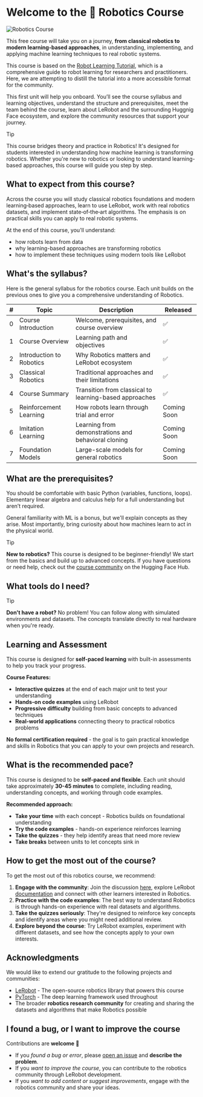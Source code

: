 # Welcome to the 🤗 Robotics Course

![Robotics Course](https://huggingface.co/robotics-course/images/resolve/main/ch1/ch1-lerobot-figure1.png)

This free course will take you on a journey, **from classical robotics to modern learning-based approaches**, in understanding, implementing, and applying machine learning techniques to real robotic systems.

This course is based on the [Robot Learning Tutorial](https://huggingface.co/spaces/lerobot/robot-learning-tutorial), which is a comprehensive guide to robot learning for researchers and practitioners. Here, we are attempting to distill the tutorial into a more accessible format for the community.

This first unit will help you onboard. You’ll see the course syllabus and learning objectives, understand the structure and prerequisites, meet the team behind the course, learn about LeRobot and the surrounding Huggnig Face ecosystem, and explore the community resources that support your journey. 

> [!TIP]
> This course bridges theory and practice in Robotics! It's designed for students interested in understanding how machine learning is transforming robotics. Whether you're new to robotics or looking to understand learning-based approaches, this course will guide you step by step.

## What to expect from this course?

Across the course you will study classical robotics foundations and modern learning‑based approaches, learn to use LeRobot, work with real robotics datasets, and implement state‑of‑the‑art algorithms. The emphasis is on practical skills you can apply to real robotic systems.

At the end of this course, you'll understand:

- how robots learn from data
- why learning-based approaches are transforming robotics
- how to implement these techniques using modern tools like LeRobot

## What's the syllabus?

Here is the general syllabus for the robotics course. Each unit builds on the previous ones to give you a comprehensive understanding of Robotics.

| # | Topic | Description | Released |
| - | ----- | ----------- | -------- |
| 0 | Course Introduction | Welcome, prerequisites, and course overview | ✅ |
| 1 | Course Overview | Learning path and objectives | ✅ |
| 2 | Introduction to Robotics | Why Robotics matters and LeRobot ecosystem | ✅ |
| 3 | Classical Robotics | Traditional approaches and their limitations | ✅ |
| 4 | Course Summary | Transition from classical to learning-based approaches | ✅ |
| 5 | Reinforcement Learning | How robots learn through trial and error | Coming Soon |
| 6 | Imitation Learning | Learning from demonstrations and behavioral cloning | Coming Soon |
| 7 | Foundation Models | Large-scale models for general robotics | Coming Soon |

<!-- TODO: update the syllabus with final changes -->

## What are the prerequisites?

You should be comfortable with basic Python (variables, functions, loops). Elementary linear algebra and calculus help for a full understanding but aren’t required. 

General familiarity with ML is a bonus, but we'll explain concepts as they arise. Most importantly, bring curiosity about how machines learn to act in the physical world.

> [!TIP]
> **New to robotics?** This course is designed to be beginner-friendly! We start from the basics and build up to advanced concepts. If you have questions or need help, check out the [course community](https://huggingface.co/spaces/robotics-course/README/discussions) on the Hugging Face Hub.

## What tools do I need?

<!-- TODO: add tools needed -->

> [!TIP]
> **Don't have a robot?** No problem! You can follow along with simulated environments and datasets. The concepts translate directly to real hardware when you're ready.

## Learning and Assessment

This course is designed for **self-paced learning** with built-in assessments to help you track your progress.

**Course Features:**
* **Interactive quizzes** at the end of each major unit to test your understanding
* **Hands-on code examples** using LeRobot
* **Progressive difficulty** building from basic concepts to advanced techniques
* **Real-world applications** connecting theory to practical robotics problems

**No formal certification required** - the goal is to gain practical knowledge and skills in Robotics that you can apply to your own projects and research.

## What is the recommended pace?

This course is designed to be **self-paced and flexible**. Each unit should take approximately **30-45 minutes** to complete, including reading, understanding concepts, and working through code examples.

**Recommended approach:**
* **Take your time** with each concept - Robotics builds on foundational understanding
* **Try the code examples** - hands-on experience reinforces learning
* **Take the quizzes** - they help identify areas that need more review
* **Take breaks** between units to let concepts sink in

## How to get the most out of the course?

To get the most out of this robotics course, we recommend:

1. **Engage with the community**: Join the discussion [here](https://huggingface.co/spaces/robotics-course/README/discussions), explore LeRobot [documentation](https://huggingface.co/docs/lerobot/index) and connect with other learners interested in Robotics.
2. **Practice with the code examples**: The best way to understand Robotics is through hands-on experience with real datasets and algorithms.
3. **Take the quizzes seriously**: They're designed to reinforce key concepts and identify areas where you might need additional review.
4. **Explore beyond the course**: Try LeRobot examples, experiment with different datasets, and see how the concepts apply to your own interests.

## Acknowledgments

We would like to extend our gratitude to the following projects and communities:

- [LeRobot](https://github.com/huggingface/lerobot) - The open-source robotics library that powers this course
- [PyTorch](https://pytorch.org) - The deep learning framework used throughout
- The broader **robotics research community** for creating and sharing the datasets and algorithms that make Robotics possible

## I found a bug, or I want to improve the course

Contributions are **welcome** 🤗

* If you _found a bug or error_, please [open an issue](https://github.com/huggingface/robotic-course/issues/new) and **describe the problem**.
* If you _want to improve the course_, you can contribute to the robotics community through LeRobot development.
* If you _want to add content or suggest improvements_, engage with the robotics community and share your ideas.

